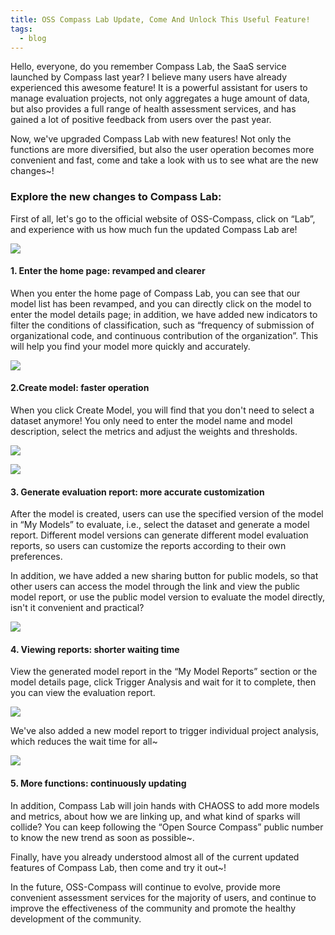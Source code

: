 ```yaml
---
title: OSS Compass Lab Update, Come And Unlock This Useful Feature!
tags:
  - blog
---
```


Hello, everyone, do you remember Compass Lab, the SaaS service launched by Compass last year? I believe many users have already experienced this awesome feature! It is a powerful assistant for users to manage evaluation projects, not only aggregates a huge amount of data, but also provides a full range of health assessment services, and has gained a lot of positive feedback from users over the past year.

Now, we've upgraded Compass Lab with new features! Not only the functions are more diversified, but also the user operation becomes more convenient and fast, come and take a look with us to see what are the new changes~!

### **Explore the new changes to Compass Lab:**

First of all, let's go to the official website of OSS-Compass, click on “Lab”, and experience with us how much fun the updated Compass Lab are!

![](media/3.png)

#### **1. Enter the home page: revamped and clearer**

When you enter the home page of Compass Lab, you can see that our model list has been revamped, and you can directly click on the model to enter the model details page; in addition, we have added new indicators to filter the conditions of classification, such as “frequency of submission of organizational code, and continuous contribution of the organization”. This will help you find your model more quickly and accurately.

![](media/4.png)

#### **2.Create model: faster operation**

When you click Create Model, you will find that you don't need to select a dataset anymore! You only need to enter the model name and model description, select the metrics and adjust the weights and thresholds.

![](media/5.png)

![](media/6.png)

#### **3. Generate evaluation report: more accurate customization**

After the model is created, users can use the specified version of the model in “My Models” to evaluate, i.e., select the dataset and generate a model report. Different model versions can generate different model evaluation reports, so users can customize the reports according to their own preferences.

In addition, we have added a new sharing button for public models, so that other users can access the model through the link and view the public model report, or use the public model version to evaluate the model directly, isn't it convenient and practical?

![](media/7.png)

#### **4. Viewing reports: shorter waiting time**

View the generated model report in the “My Model Reports” section or the model details page, click Trigger Analysis and wait for it to complete, then you can view the evaluation report.

![](media/9.png)

We've also added a new model report to trigger individual project analysis, which reduces the wait time for all~

![](media/10.png)

#### **5. More functions: continuously updating**

In addition, Compass Lab will join hands with CHAOSS to add more models and metrics, about how we are linking up, and what kind of sparks will collide? You can keep following the “Open Source Compass” public number to know the new trend as soon as possible~.

Finally, have you already understood almost all of the current updated features of Compass Lab, then come and try it out~!

In the future, OSS-Compass will continue to evolve, provide more convenient assessment services for the majority of users, and continue to improve the effectiveness of the community and promote the healthy development of the community.
